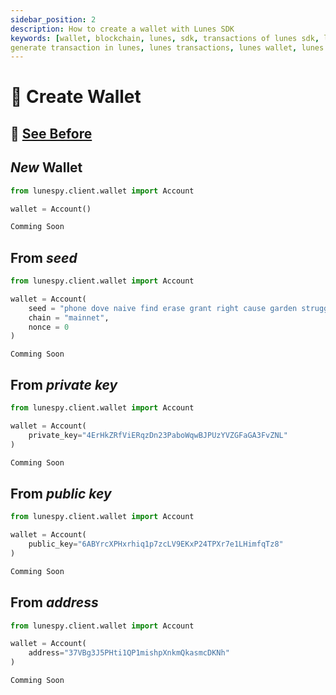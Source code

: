 ```yaml
---
sidebar_position: 2
description: How to create a wallet with Lunes SDK
keywords: [wallet, blockchain, lunes, sdk, transactions of lunes sdk, lunes sdk, generate wallet,
generate transaction in lunes, lunes transactions, lunes wallet, lunes creation wallet]
---
```



# 🔑 Create Wallet

## 🚨 [See Before](/docs/sdk/wallet/cryptography)

## _New_ Wallet

<Tabs>
  <TabItem value="Python3" label="Python3" default>

  ```python
  from lunespy.client.wallet import Account

  wallet = Account()
  ```

  </TabItem>

  <TabItem value="JavaScript" label="JavaScript">

  ```javascript
  Comming Soon
  ```
  </TabItem>
</Tabs>

## From _seed_

<Tabs>
  <TabItem value="Python3" label="Python3" default>

  ```python
  from lunespy.client.wallet import Account

  wallet = Account(
      seed = "phone dove naive find erase grant right cause garden struggle robust ball",
      chain = "mainnet",
      nonce = 0
  )
  ```
  </TabItem>
  <TabItem value="JavaScript" label="JavaScript">

  ```
  Comming Soon
  ```

  </TabItem>
</Tabs>

## From _private key_

<Tabs>
  <TabItem value="Python3" label="Python3">

  ```python
  from lunespy.client.wallet import Account

  wallet = Account(
      private_key="4ErHkZRfViERqzDn23PaboWqwBJPUzYVZGFaGA3FvZNL"
  )
  ```

  </TabItem>
  <TabItem value="JavaScript" label="JavaScript">

  ```javascript
  Comming Soon
  ```

  </TabItem>
</Tabs>

## From _public key_

<Tabs>
  <TabItem value="Python3" label="Python3">

  ```python
  from lunespy.client.wallet import Account

  wallet = Account(
      public_key="6ABYrcXPHxrhiq1p7zcLV9EKxP24TPXr7e1LHimfqTz8"
  )
  ```

  </TabItem>
  <TabItem value="JavaScript" label="JavaScript">

  ```javascript
  Comming Soon
  ```

  </TabItem>
</Tabs>

## From _address_

<Tabs>
  <TabItem value="Python3" label="Python3">

  ```python
  from lunespy.client.wallet import Account

  wallet = Account(
      address="37VBg3J5PHti1QP1mishpXnkmQkasmcDKNh"
  )
  ```

  </TabItem>
  <TabItem value="JavaScript" label="JavaScript">

  ```javascript
  Comming Soon
  ```

  </TabItem>
</Tabs>